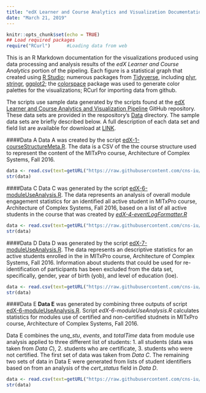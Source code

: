 ```yaml
---
title: "edX Learner and Course Analytics and Visualization Documentation"
date: "March 21, 2019"
---
```

```r
knitr::opts_chunk$set(echo = TRUE)
## Load required packages
require("RCurl")      #Loading data from web
```

This is an R Markdown documentation for the visualizations produced using data processing and analysis results of the *edX Learner and Course Analytics* portion of the pipeling. Each figure is a statistical graph that created using [R Studio](https://www.rstudio.com/); numerous packages from [Tidyverse](https://www.tidyverse.org/), including  [plyr](https://github.com/hadley/plyr), [stringr](https://stringr.tidyverse.org/), [ggplot2](https://ggplot2.tidyverse.org/); the [colorspace](colorspace.r-forge.r-project.org) package was used to generate color palettes for the visualizations; RCurl for importing data from github.

The scripts use sample data generated by the scripts found at the [edX Learner and Course Analytics and Visualization Pipeline](https://github.com/cns-iu/edx-learnertrajectorynetpipeline) GitHub repository. These data sets are provided in the respository's [Data](https://github.com/cns-iu/edx-learnertrajectorynetpipeline/tree/master/data) directory. The sample data sets are briefly described below. A full description of each data set and field list are available for download at [LINK]().

####Data A
Data A was created by the script  [edX-1-courseStructureMeta.R](https://github.com/cns-iu/edx-learnertrajectorynetpipeline/blob/master/edX-1-courseStructureMeta.R). The data is a CSV of the the course structure used to represent the content of the MITxPro course, Architecture of Complex Systems, Fall 2016.

```r
data <- read.csv(text=getURL("https://raw.githubusercontent.com/cns-iu/edx-learnertrajectorynetpipeline/master/data/dataA.csv", ssl.verifypeer = FALSE), header=T)
str(data)
```

####Data C
Data C was generated by the script [edX-6-moduleUseAnalysis.R](https://github.com/cns-iu/edx-learnertrajectorynetpipeline/blob/master/edX-6-moduleUseAnalysis.R). The data represents an analysis of overall module engagement statistics for an identified all active student  in MITxPro course, Architecture of Complex Systems, Fall 2016, based on a list of all active students in the course that was created by *[edX-4-eventLogFormatter.R](https://github.com/cns-iu/edx-learnertrajectorynetpipeline/blob/master/edX-4-eventLogFormatter.R)*

```r
data <- read.csv(text=getURL("https://raw.githubusercontent.com/cns-iu/edx-learnertrajectorynetpipeline/master/data/dataC.csv",ssl.verifypeer = FALSE), header=T)
str(data)
```

####Data D
Data D was generated by the script [edX-7-moduleUseAnalysis.R](https://github.com/cns-iu/edx-learnertrajectorynetpipeline/blob/master/edX-7-studentFeatureExtraction.R). The data represents an descriptive statistics for an active students enrolled in the in MITxPro course, Architecture of Complex Systems, Fall 2016. Information about students that could be used for re-identification of participants has been excluded from the data set, specifically, gender, year of birth (yob), and level of education (loe).

```r
data <- read.csv(text=getURL("https://raw.githubusercontent.com/cns-iu/edx-learnertrajectorynetpipeline/master/data/dataD.csv",ssl.verifypeer = FALSE), header=T)
str(data)
```

####Data E
**Data E** was generated by combining three outputs of script [edX-6-moduleUseAnalysis.R](https://github.com/cns-iu/edx-learnertrajectorynetpipeline/blob/master/edX-6-moduleUseAnalysis.R). Script *edX-6-moduleUseAnalysis.R* calculates statistics for modules use of certified and non-certified studnets in MITxPro course, Architecture of Complex Systems, Fall 2016.

Data E combines the *unq_stu*, *events*, and *totalTime* data from module use analysis applied to three different list of students: 
1. all students (data was taken from *Data C*), 
2. students who are certificate, 
3. students who were not certified.
The first set of data was taken from *Data C*. The remaining two sets of data in Data E were generated from lists of student identifiers based on from an analysis of the *cert_status* field in *Data D*.

```r
data <- read.csv(text=getURL("https://raw.githubusercontent.com/cns-iu/edx-learnertrajectorynetpipeline/master/data/dataE.csv",ssl.verifypeer = FALSE), header=T)
str(data)
```

